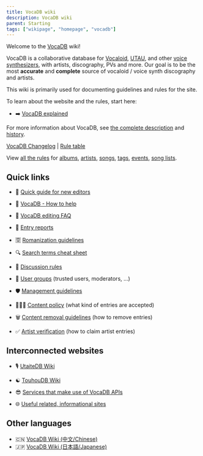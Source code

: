 ---
title: VocaDB wiki
description: VocaDB wiki
parent: Starting
tags: ["wikipage", "homepage", "vocadb"]
---

Welcome to the [VocaDB](http://vocadb.net/) wiki!

VocaDB is a collaborative database for [Vocaloid](https://en.wikipedia.org/wiki/Vocaloid), [UTAU](https://en.wikipedia.org/wiki/Utau), and other [voice synthesizers](https://en.wikipedia.org/wiki/Speech_synthesis), with artists, discography, PVs and more. Our goal is to be the most **accurate** and **complete** source of vocaloid / voice synth discography and artists.

This wiki is primarily used for documenting guidelines and rules for the site.

To learn about the website and the rules, start here:

- ➡️ [VocaDB explained](/docs/vocadb-explained)

For more information about VocaDB, see [the complete description](/docs/vocadb-what-is-it-for) and [history](/docs/vocadbs-history).

[VocaDB Changelog](/docs/website-changelog) | [Rule table](/rules/table)

View [all the rules](/rules) for [albums](/rules/albums), [artists](/rules/artists), [songs](/rules/songs), [tags](/rules/tags), [events](/rules/events), [song lists](/rules/songlists).

## Quick links

- 👶  [Quick guide for new editors](/docs/quick-guide-for-new-editors)
- 💪 [VocaDB - How to help](/docs/vocadb-how-to-help)
- 🧾  [VocaDB editing FAQ](/docs/vocadb-editing-faq)
- 🏴 [Entry reports](/docs/entry-reports)
- 🈳 [Romanization guidelines](/docs/romanization-guidelines)

- 🔍 [Search terms cheat sheet](/docs/search-terms-cheat-sheet)
- 💬  [Discussion rules](/docs/discussion-rules)
- 👥  [User groups](/docs/user-groups) (trusted users, moderators, ...)
- 🛡️  [Management guidelines](/docs/management-guidelines)
- 🕵🏻‍♂️  [Content policy](/docs/content-policy) (what kind of entries are accepted)
- 🗑️  [Content removal guidelines](/docs/content-removal-guidelines) (how to remove entries)
- ✅  [Artist verification](/docs/artist-verification) (how to claim artist entries)

## Interconnected websites

- 🎙️ [UtaiteDB Wiki](/tags/utaitedb)
- ☯︎ [TouhouDB Wiki](/tags/touhoudb)

- 😎 [Services that make use of VocaDB APIs](/docs/services-that-make-use-of-vocadb-apis)
- 🌐  [Useful related, informational sites](/docs/useful-related-informational-sites)

## Other languages

- 🇨🇳 [VocaDB Wiki (中文/Chinese)](/tags/chinese)
- 🇯🇵 [VocaDB Wiki (日本語/Japanese)](/tags/japanese)